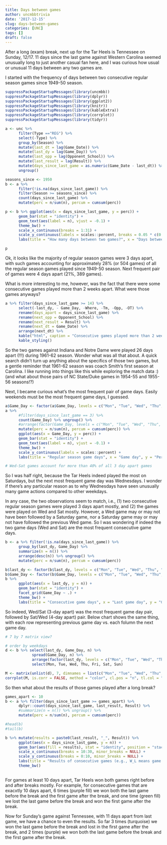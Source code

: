 ```yaml
---
title: Days between games
author: uncmbbtrivia
date: '2017-12-15'
slug: days-between-games
categories: [UNC]
tags: []
draft: false
---
```


After a long (exam) break, next up for the Tar Heels is Tennessee on Sunday, 12/17. 11 days since the last game against Western Carolina seemed unusually long to just another casual fan here, and I was curious how usual or unusual 11 days between any two games are. 

I started with the frequency of days between two consecutive regular season games since 1949-50 season. 

```r
suppressPackageStartupMessages(library(uncmbb))
suppressPackageStartupMessages(library(dplyr))
suppressPackageStartupMessages(library(ggplot2))
suppressPackageStartupMessages(library(knitr))
suppressPackageStartupMessages(library(kableExtra))
suppressPackageStartupMessages(library(corrplot))
suppressPackageStartupMessages(library(tidyr))

a <- unc %>% 
      filter(Type =="REG") %>%
      select(-Type) %>%
      group_by(Season) %>%
      mutate(last_dt = lag(Game_Date)) %>%
      mutate(last_dy = lag(Game_Day)) %>%
      mutate(last_opp = lag(Opponent_School)) %>%
      mutate(last_result = lag(Result)) %>%
      mutate(days_since_last_game = as.numeric(Game_Date - last_dt)) %>%
      ungroup()

seasons_since <- 1950
b <- a %>% 
      filter(!is.na(days_since_last_game)) %>%
      filter(Season >= seasons_since) %>%
      count(days_since_last_game) %>%
      mutate(perc = n/sum(n), percum = cumsum(perc))

p <- b %>% ggplot(aes(x = days_since_last_game, y = perc)) +
      geom_bar(stat = "identity") +
      geom_text(aes(label = n), vjust = -0.1) +
      theme_bw() + 
      scale_x_continuous(breaks = 1:31) +
      scale_y_continuous(labels = scales::percent, breaks = 0.05 * c(0:6)) +
      labs(title = "How many days between two games?", x = "Days between two games", y = "Total Games %")

p
```

Ok, it looks like the majority of regular season games were 3 days apart, with such games accounting for approximately 28% (or 504 games) of all the regular season games played since 1949-50 season. Next frequent pair of games were 4 days apart (21%, 389 games). 

What is more interesting to me, however, was the fact that there were some consecutive games played more than 2 weeks apart. What were those games anyways?

```r
a %>% filter(days_since_last_game >= 14) %>%
      select(-last_dy, - Game_Day, -Where, -Tm, -Opp, -OT) %>%
      rename(days_apart = days_since_last_game) %>% 
      rename(next_opp = Opponent_School) %>%
      rename(next_result = Result) %>%
      rename(next_dt = Game_Date) %>%
      arrange(next_dt) %>%
      kable("html", caption = "Consecutive games played more than 2 weeks apart") %>%
      kable_styling()

```

So the two games against Indiana and Notre Dame were played 26 days apart (!!!) during 1961-62 season. Wonder what was all that about. A quick search didn't turn up anything about the specifics of those two games, but a gentle reminder that 1961-62 season was coach Smith's first season at Carolina. I like running into things like this while exploring the match data :) (and what about those pairs of NC State/Duke games in 1954-55 and 1955-56 seasons!?)

Next, I became curious what's the most frequent pair of game days. Easily weekends must be the most frequent game days, I guessed. 

```r
a$Game_Day <- factor(a$Game_Day, levels = c("Mon", "Tue", "Wed", "Thu", "Fri", "Sat", "Sun"))
a %>% 
      #filter(days_since_last_game == 3) %>%
      count(Game_Day) %>% ungroup() %>%
      #arrange(factor(Game_Day, levels = c("Mon", "Tue", "Wed", "Thu", "Fri", "Sat", "Sun"))) %>%
      mutate(perc = n/sum(n), percum = cumsum(perc)) %>%
      ggplot(aes(x = Game_Day, y = perc)) +
      geom_bar(stat = "identity") +
      geom_text(aes(label = n), vjust = -0.1) +
      theme_bw() +
      scale_y_continuous(labels = scales::percent) + 
      labs(title = "Regular season game days", x = "Game day", y = "Percent")

# Wed-Sat games account for more than 40% of all 3 day apart games

```

So I was half right, because the Tar Heels indeed played the most on Saturdays, but the next most frequent game day was Wednesdays. I wonder if there's any particular reason as to why Wednesdays have seen unusually many game actions compared to other weekdays. 

In any case, the two observations seem to match, i.e., (1) two consecutive regular season games were played 3 days apart mostly, and (2) the games were played on Wed and Sat mostly. However, a Wed game may or may not have been followed by a Saturday game, nor a Saturday game may or may not have followed the previous Wed game. So I was wondering if indeed the two game days (Wed and Sat) are the most frequent consecutive game days. 

```r

b <- a %>% filter(!is.na(days_since_last_game)) %>%
      group_by(last_dy, Game_Day) %>%
      summarize(n = n()) %>%
      arrange(desc(n)) %>% ungroup() %>%
      mutate(perc = n/sum(n), percum = cumsum(perc))

b$last_dy <- factor(b$last_dy, levels = c("Mon", "Tue", "Wed", "Thu", "Fri", "Sat", "Sun"))
b$Game_Day <- factor(b$Game_Day, levels = c("Mon", "Tue", "Wed", "Thu", "Fri", "Sat", "Sun"))
b %>% 
      ggplot(aes(x = last_dy, y = n)) + 
      geom_bar(stat = "identity") +
      facet_grid(Game_Day ~ .) +
      theme_bw() +
      labs(title = "Consecutive game days", x = "Last game day", y = "Games")
```

So indeed, Wed/Sat (3-day apart) was the most frequent game day pair, followed by Sat/Wed (4-day apart) pair. Below chart shows the same thing, with each row representing previous game day vs. each folumn the next game day. 

```r

# 7 by 7 matrix view?

# order by weekdays
d <- b %>% select(last_dy, Game_Day, n) %>%
            spread(Game_Day, n) %>% 
            arrange(factor(last_dy, levels = c("Mon", "Tue", "Wed", "Thu", "Fri", "Sat", "Sun"))) %>% 
            select(Mon, Tue, Wed, Thu, Fri, Sat, Sun)

M <- matrix(unlist(d), 7, dimnames = list(c("Mon", "Tue", "Wed", "Thu", "Fri", "Sat", "Sun"), c("Mon", "Tue", "Wed", "Thu", "Fri", "Sat", "Sun")))
corrplot(M, is.corr = FALSE, method = "color", cl.pos = "n", tl.col = "grey", tl.cex = 1, mar = (c(0,0,0,0))) #, title = "Row: last game vs. Column: next game")

```

So then what about the results of those games played after a long break? 

```r
games_apart <- 10
b <- a %>% filter(days_since_last_game >= games_apart) %>%
      dplyr::count(days_since_last_game, last_result, Result) %>% 
      #summarize(n = n()) %>% ungroup() %>%
      mutate(perc = n/sum(n), percum = cumsum(perc))

#head(b)
#tail(b)

b %>% mutate(results = paste0(last_result, "_", Result)) %>%
      ggplot(aes(x = days_since_last_game, y = n)) + 
      geom_bar(aes(fill = results), stat = "identity", position = "stack") + 
      scale_x_continuous(breaks = 10:30, minor_breaks = NULL) +
      scale_y_continuous(breaks = 0:10, minor_breaks = NULL) +
      labs(title = "Results of consecutive games (e.g., W_L means game won followed by game lost)", x = "Days apart", y = "Games") +
      theme_bw()
      
```

For games at least 10 days apart, Tar Heels won both games right before and after breaks mostly. For example, for consecutive games that are exacxtly 10 days apart, 6 times (purple fill) we won both the last game before the break and the first game after the break, and one time (green fill) we lost the last game before the break and won the first game after the break. 

Now for Sunday's game against Tennessee, with 11 days apart from last game, we have a chance to even the results. So far 3 times (turquoise) we won the last game before the break and lost in the first game after the break, and 2 times (purple) we won both the last game before the break and the first game after the break. 

